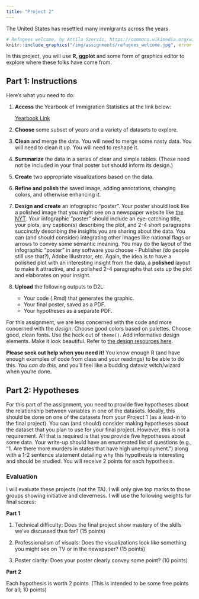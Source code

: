 ```yaml
---
title: "Project 2"
---
```




The United States has resettled many immigrants across the years.

```r
# Refugees welcome, by Attila Szervác, https://commons.wikimedia.org/wiki/File:Refugees_welcome.png
knitr::include_graphics("/img/assignments/refugees_welcome.jpg", error = FALSE)
```

In this project, you will use **R, ggplot** and some form of graphics editor to explore where these folks have come from.


## Part 1: Instructions

Here's what you need to do:

#. **Access** the Yearbook of Immigration Statistics at the link below:

    [<i class="fas fa-file-csv"></i> Yearbook Link](https://www.dhs.gov/ohss/topics/immigration/yearbook)

#. **Choose** some subset of years and a variety of datasets to explore.

#. **Clean** and merge the data. You will need to merge some nasty data. You will need to clean it up. You will need to reshape it. 

#. **Summarize** the data in a series of clear and simple tables. (These need not be included in your final poster but should inform its design.)

#. **Create** two appropriate visualizations based on the data.

#. **Refine and polish** the saved image, adding annotations, changing colors, and otherwise enhancing it.

#. **Design and create** an infographic "poster". Your poster should look like a polished image that you might see on a newspaper website like [the NYT](https://www.nytimes.com/interactive/2020/04/11/business/economy/coronavirus-us-economy-spending.html). Your infographic "poster" should include an eye-catching title, your plots, any caption(s) describing the plot, and 2-4 short paragraphs succinctly describing the insights you are sharing about the data. You can (and should consider) integrating other images like national flags or arrows to convey some semantic meaning. You may do the layout of the infographic "poster" in any software you choose - Publisher (do people still use that?), Adobe Illustrator, etc. Again, the idea is to have a polished plot with an interesting insight from the data, a **polished** layout to make it attractive, and a polished 2-4 paragraphs that sets up the plot and elaborates on your insight.

#. **Upload** the following outputs to D2L:

    - Your code (.Rmd) that generates the graphic.
    - Your final poster, saved as a PDF.
    - Your hypotheses as a separate PDF. 

For this assignment, we are less concerned with the code and more concerned with the *design*. Choose good colors based on palettes. Choose good, clean fonts. Use the heck out of `theme()`. Add informative design elements. Make it look beautiful. Refer to [the design resources here](/resource/design/).

**Please seek out help when you need it!** You know enough R (and have enough examples of code from class and your readings) to be able to do this. *You can do this,* and you'll feel like a budding dataviz witch/wizard when you're done.


## Part 2: Hypotheses

For this part of the assignment, you need to provide five hypotheses about the relationship between variables in one of the datasets. Ideally, this should be done on one of the datasets from your Project 1 (as a lead-in to the final project). You can (and should) consider making hypotheses about the dataset that you plan to use for your final project. However, this is not a requirement. All that is required is that you provide five hypotheses about some data. Your write-up should have an enumerated list of questions (e.g., "1. Are there more murders in states that have high unemployment.") along with a 1-2 sentence statement detailing why this hypothesis is interesting and should be studied. You will receive 2 points for each hypothesis. 

### Evaluation

I will evaluate these projects (not the TA). I will only give top marks to those groups showing initiative and cleverness. I will use the following weights for final scores:

__Part 1__

1. Technical difficulty: Does the final project show mastery of the skills we've discussed thus far? (15 points)

2. Professionalism of visuals: Does the visualizations look like something you might see on TV or in the newspaper? (15 points)

3. Poster clarity: Does your poster clearly convey some point? (10 points)



__Part 2__

Each hypothesis is worth 2 points. (This is intended to be some free points for all; 10 points)




